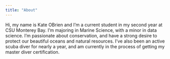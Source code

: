 ```yaml
---
title: "About"
---
```


Hi, my name is Kate OBrien and I'm a current student in my second year at CSU Monterey Bay. I'm majoring in Marine Science, with a minor in data science. I'm passionate about conservation, and have a strong desire to protect our beautiful oceans and natural resources. I've also been an active scuba diver for nearly a year, and am currently in the process of getting my master diver certification.
